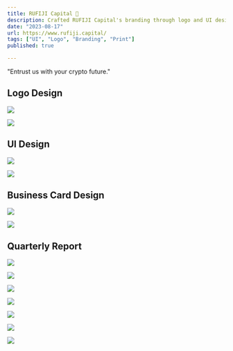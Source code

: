 ```yaml
---
title: RUFIJI Capital 🦛
description: Crafted RUFIJI Capital's branding through logo and UI design, embodying trust in the crypto future.
date: "2023-08-17"
url: https://www.rufiji.capital/
tags: ["UI", "Logo", "Branding", "Print"]
published: true

---
```


"Entrust us with your crypto future."

## Logo Design

![](/rufiji-logo-set.webp)

![](/rufiji-logo-last.webp)

## UI Design

![](/rufiji-ui-lp.webp)

![](/rufiji-ui-full.webp)

## Business Card Design

![](/rufiji-card-1.webp)

![](/rufiji-card-2.webp)

## Quarterly Report

![](/rufiji-rapport-1.webp)

![](/rufiji-rapport-2.webp)

![](/rufiji-rapport-3.webp)

![](/rufiji-rapport-4.webp)

![](/rufiji-rapport-5.webp)

![](/rufiji-rapport-6.webp)

![](/rufiji-rapport-7.webp)
